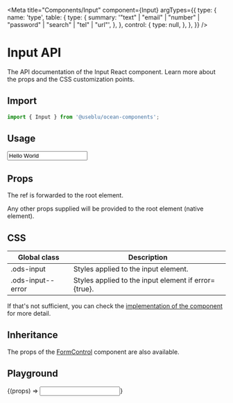 
<Meta
  title="Components/Input"
  component={Input}
  argTypes={{
    type: {
      name: 'type',
      table: {
        type: {
          summary:
            '"text" | "email" | "number" | "password" | "search" | "tel" | "url"',
        },
      },
      control: {
        type: null,
      },
    },
  }}
/>

# Input API

The API documentation of the Input React component. Learn more about the props and the CSS customization points.

## Import

```javascript
import { Input } from '@useblu/ocean-components';
```

## Usage

<Canvas withSource="open" withToolbar>
  <Story name="Usage">
    <Input
      id="input-usage"
      label="Label"
      value="Hello World"
      helperText="Just a small info ;)"
      readOnly
    />
  </Story>
</Canvas>

## Props

<ArgsTable of="." />

The ref is forwarded to the root element.

Any other props supplied will be provided to the root element (native element).

## CSS

| Global class      | Description                                          |
| ----------------- | ---------------------------------------------------- |
| .ods-input        | Styles applied to the input element.                 |
| .ods-input--error | Styles applied to the input element if error={true}. |

If that's not sufficient, you can check the [implementation of the component](https://github.com/Pagnet/ocean-ds-web/blob/master/src/Input/Input.tsx) for more detail.

## Inheritance

The props of the [FormControl](?path=/docs/components-formcontrol--page) component are also available.

## Playground

<Canvas>
  <Story
    name="Playground"
    args={{
      label: 'Label',
      placeholder: 'Placeholder...',
      helperText: 'Some text here!',
      error: false,
      blocked: false,
      disabled: false,
    }}
    argTypes={{
      type: {
        control: {
          type: 'select',
          options: ['text', 'number', 'password'],
        },
      },
      label: {
        control: 'text',
      },
      placeholder: {
        control: 'text',
      },
      disabled: {
        control: 'boolean',
      },
      helperText: {
        control: 'text',
      },
    }}
  >
    {(props) => <Input id="input-playground" {...props} />}
  </Story>
</Canvas>
